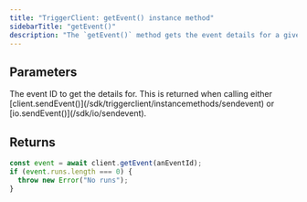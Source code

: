 ```yaml
---
title: "TriggerClient: getEvent() instance method"
sidebarTitle: "getEvent()"
description: "The `getEvent()` method gets the event details for a given eventId."
---
```


## Parameters

<ResponseField name="eventId" type="string" required>
  The event ID to get the details for. This is returned when calling either
  [client.sendEvent()](/sdk/triggerclient/instancemethods/sendevent) or
  [io.sendEvent()](/sdk/io/sendevent).
</ResponseField>

## Returns

<Snippet file="sent-event-object.mdx" />

<RequestExample>

```ts getEvent example
const event = await client.getEvent(anEventId);
if (event.runs.length === 0) {
  throw new Error("No runs");
}
```

</RequestExample>

